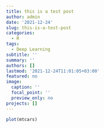 ```yaml
---
title: this is a test post
author: admin
date: '2021-12-24'
slug: this-is-a-test-post
categories:
  - R
tags:
  - Deep Learning
subtitle: ''
summary: ''
authors: []
lastmod: '2021-12-24T11:01:05+03:00'
featured: no
image:
  caption: ''
  focal_point: ''
  preview_only: no
projects: []
---
```


```r
plot(mtcars)
```

